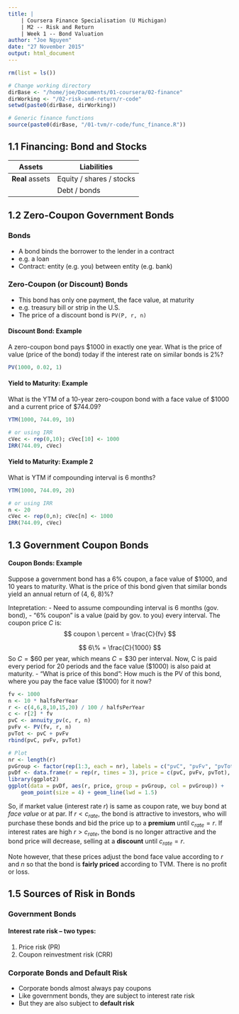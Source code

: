 ```yaml
---
title: |
    | Coursera Finance Specialisation (U Michigan)
    | M2 -- Risk and Return
    | Week 1 -- Bond Valuation
author: "Joe Nguyen"
date: "27 November 2015"
output: html_document
---
```


```r
rm(list = ls())

# Change working directory
dirBase <- "/home/joe/Documents/01-coursera/02-finance"
dirWorking <- "/02-risk-and-return/r-code"
setwd(paste0(dirBase, dirWorking))

# Generic finance functions
source(paste0(dirBase, "/01-tvm/r-code/func_finance.R"))
```

## 1.1 Financing: Bond and Stocks

| Assets | Liabilities |
| ------ | ----------- |
| **Real** assets | Equity / shares / stocks |
|                 | Debt / bonds |


## 1.2 Zero-Coupon Government Bonds

### Bonds

- A bond binds the borrower to the lender in a contract
- e.g. a loan
- Contract: entity (e.g. you) between entity (e.g. bank)


### Zero-Coupon (or Discount) Bonds

- This bond has only one payment, the face value, at maturity
- e.g. treasury bill or strip in the U.S.
- The price of a discount bond is `PV(P, r, n)`

#### Discount Bond: Example
A zero-coupon bond pays $1000 in exactly one year. What is the price of value (price of the bond) today if the interest rate on similar bonds is 2%?

```r
PV(1000, 0.02, 1)
```

#### Yield to Maturity: Example
What is the YTM of a 10-year zero-coupon bond with a face value of $1000 and a current price of $744.09?
```r
YTM(1000, 744.09, 10)

# or using IRR
cVec <- rep(0,10); cVec[10] <- 1000
IRR(744.09, cVec)
```

#### Yield to Maturity: Example 2
What is YTM if compounding interval is 6 months?
```r
YTM(1000, 744.09, 20)

# or using IRR
n <- 20
cVec <- rep(0,n); cVec[n] <- 1000
IRR(744.09, cVec)
```


## 1.3 Government Coupon Bonds

#### Coupon Bonds: Example
Suppose a government bond has a 6% coupon, a face value of $1000, and 10 years to maturity. What is the price of this bond given that similar bonds yield an annual return of (4, 6, 8)%?

Intepretation:
- Need to assume compounding interval is 6 months (gov. bond),
- "6% coupon" is a value (paid by gov. to you) every interval. The coupon price $C$ is:
$$
coupon \ percent = \frac{C}{fv}
$$

$$
6\% = \frac{C}{1000}
$$
So $C = \$60$ per year, which means $C = \$30$ per interval. Now, C is paid every period for 20 periods and the face value ($1000) is also paid at maturity.
- "What is price of this bond": How much is the PV of this bond, where you pay the face value ($1000) for it now?
```r
fv <- 1000
n <- 10 * halfsPerYear
r <- c(4,6,8,10,15,20) / 100 / halfsPerYear
c <- r[2] * fv
pvC <- annuity_pv(c, r, n)
pvFv <- PV(fv, r, n)
pvTot <- pvC + pvFv
rbind(pvC, pvFv, pvTot)

# Plot
nr <- length(r)
pvGroup <- factor(rep(1:3, each = nr), labels = c("pvC", "pvFv", "pvTot"))
pvDf <- data.frame(r = rep(r, times = 3), price = c(pvC, pvFv, pvTot), pvGroup)
library(ggplot2)
ggplot(data = pvDf, aes(r, price, group = pvGroup, col = pvGroup)) +
    geom_point(size = 4) + geom_line(lwd = 1.5)
```

So, if market value (interest rate $r$) is same as coupon rate, we buy bond at *face value* or at par. If $r < c_{rate}$, the bond is attractive to investors, who will purchase these bonds and bid the price up to a **premium** until $c_{rate} = r$. If interest rates are high $r > c_{rate}$, the bond is no longer attractive and the bond price will decrease, selling at a **discount** until $c_{rate} = r$.

Note however, that these prices adjust the bond face value according to $r$ and $n$ so that the bond is **fairly priced** according to TVM. There is no profit or loss.


## 1.5 Sources of Risk in Bonds

### Government Bonds

#### Interest rate risk -- two types:
1. Price risk (PR)
2. Coupon reinvestment risk (CRR)


### Corporate Bonds and Default Risk

- Corporate bonds almost always pay coupons
- Like government bonds, they are subject to interest rate risk
- But they are also subject to **default risk**






